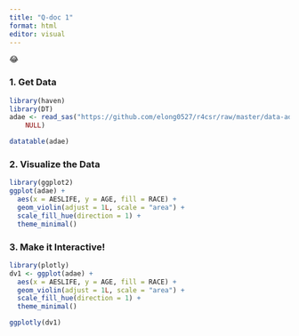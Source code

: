 ```yaml
---
title: "Q-doc 1"
format: html
editor: visual
---
```


😂

### 1. Get Data

```r

library(haven)
library(DT)
adae <- read_sas("https://github.com/elong0527/r4csr/raw/master/data-adam/adae.sas7bdat", 
    NULL)

datatable(adae)
```

### 2. Visualize the Data

```r
library(ggplot2)
ggplot(adae) +
  aes(x = AESLIFE, y = AGE, fill = RACE) +
  geom_violin(adjust = 1L, scale = "area") +
  scale_fill_hue(direction = 1) +
  theme_minimal()
```

### 3. Make it Interactive!

```r
library(plotly)
dv1 <- ggplot(adae) +
  aes(x = AESLIFE, y = AGE, fill = RACE) +
  geom_violin(adjust = 1L, scale = "area") +
  scale_fill_hue(direction = 1) +
  theme_minimal()

ggplotly(dv1)
```
